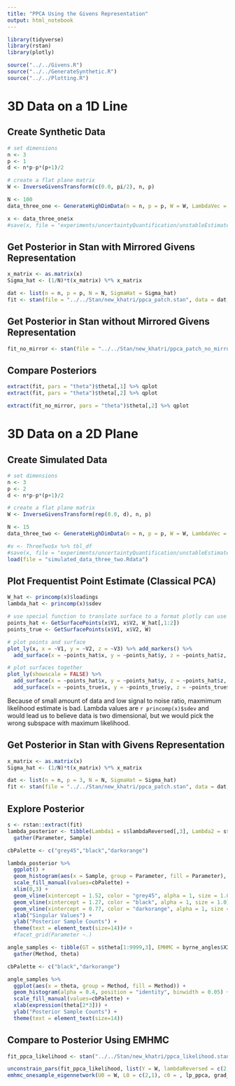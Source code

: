 ```yaml
---
title: "PPCA Using the Givens Representation"
output: html_notebook
---
```


```r
library(tidyverse)
library(rstan)
library(plotly)

source("../../Givens.R")
source("../../GenerateSynthetic.R")
source("../../Plotting.R")
```

# 3D Data on a 1D Line

## Create Synthetic Data

```r
# set dimensions
n <- 3
p <- 1
d <- n*p-p*(p+1)/2

# create a flat plane matrix
W <- InverseGivensTransform(c(0.0, pi/2), n, p)

N <- 100
data_three_one <- GenerateHighDimData(n = n, p = p, W = W, LambdaVec = c(2), sd = 1.0, N = N)

x <- data_three_one$x
#save(x, file = "experiments/uncertaintyQuantification/unstableEstimate.Rdata")
```

## Get Posterior in Stan with Mirrored Givens Representation

```r
x_matrix <- as.matrix(x)
Sigma_hat <- (1/N)*t(x_matrix) %*% x_matrix

dat <- list(n = n, p = p, N = N, SigmaHat = Sigma_hat)
fit <- stan(file = "../../Stan/new_khatri/ppca_patch.stan", data = dat, chains = 1, iter = 1e4)
```

## Get Posterior in Stan without Mirrored Givens Representation

```r
fit_no_mirror <- stan(file = "../../Stan/new_khatri/ppca_patch_no_mirror.stan", data = dat, chains = 1, iter = 1e4)
```

## Compare Posteriors

```r
extract(fit, pars = "theta")$theta[,1] %>% qplot
extract(fit, pars = "theta")$theta[,2] %>% qplot

extract(fit_no_mirror, pars = "theta")$theta[,2] %>% qplot
```


# 3D Data on a 2D Plane

## Create Simulated Data

```r
# set dimensions
n <- 3
p <- 2
d <- n*p-p*(p+1)/2

# create a flat plane matrix
W <- InverseGivensTransform(rep(0.0, d), n, p)

N <- 15
data_three_two <- GenerateHighDimData(n = n, p = p, W = W, LambdaVec = c(2,1), sd = 1.0, N = N)

#x <- ThreeTwo$x %>% tbl_df
#save(x, file = "experiments/uncertaintyQuantification/unstableEstimate.Rdata")
load(file = "simulated_data_three_two.Rdata")
```

## Plot Frequentist Point Estimate (Classical PCA)

```r
W_hat <- princomp(x)$loadings
lambda_hat <- princomp(x)$sdev

# use special function to translate surface to a format plotly can use
points_hat <- GetSurfacePoints(x$V1, x$V2, W_hat[,1:2])
points_true <- GetSurfacePoints(x$V1, x$V2, W)

# plot points and surface
plot_ly(x, x = ~V1, y = ~V2, z = ~V3) %>% add_markers() %>%
  add_surface(x = ~points_hat$x, y = ~points_hat$y, z = ~points_hat$z, opacity = 0.98, colorscale = list("black", "orange"))

# plot surfaces together
plot_ly(showscale = FALSE) %>%
  add_surface(x = ~points_hat$x, y = ~points_hat$y, z = ~points_hat$z, opacity = 0.98) %>%
  add_surface(x = ~points_true$x, y = ~points_true$y, z = ~points_true$z)
```

Because of small amount of data and low signal to noise ratio, maxmimum likelihood estimate is bad. Lambda values are `r princomp(x)$sdev` and would lead us to believe data is two dimensional, but we would pick the wrong subspace with maximum likelihood.

## Get Posterior in Stan with Givens Representation

```r
x_matrix <- as.matrix(x)
Sigma_hat <- (1/N)*t(x_matrix) %*% x_matrix

dat <- list(n = n, p = 3, N = N, SigmaHat = Sigma_hat)
fit <- stan(file = "../../Stan/new_khatri/ppca_patch.stan", data = dat, chains = 1, iter = 1e4)
```

## Explore Posterior

```r
s <- rstan::extract(fit)
lambda_posterior <- tibble(Lambda1 = s$lambdaReversed[,3], Lambda2 = s$lambdaReversed[,2], Lambda3 = s$lambdaReversed[,1]) %>%
  gather(Parameter, Sample)

cbPalette <- c("grey45","black","darkorange")

lambda_posterior %>%
  ggplot() +
  geom_histogram(aes(x = Sample, group = Parameter, fill = Parameter), alpha = 0.4, position = "identity", binwidth = 0.05) +
  scale_fill_manual(values=cbPalette) +
  xlim(0,3) +
  geom_vline(xintercept = 1.52, color = "grey45", alpha = 1, size = 1.0) +
  geom_vline(xintercept = 1.27, color = "black", alpha = 1, size = 1.0) +
  geom_vline(xintercept = 0.77, color = "darkorange", alpha = 1, size = 1.0) +
  xlab("Singular Values") +
  ylab("Posterior Sample Counts") +
  theme(text = element_text(size=14))# +
  #facet_grid(Parameter ~.)
```

```r
angle_samples <- tibble(GT = s$theta[1:9999,3], EMHMC = byrne_angles$X3*pi/2) %>%
  gather(Method, theta)

cbPalette <- c("black","darkorange")

angle_samples %>%
  ggplot(aes(x = theta, group = Method, fill = Method)) +
  geom_histogram(alpha = 0.4, position = "identity", binwidth = 0.05) +
  scale_fill_manual(values=cbPalette) +
  xlab(expression(theta[2*3])) +
  ylab("Posterior Sample Counts") +
  theme(text = element_text(size=14))
```

## Compare to Posterior Using EMHMC

```r
fit_ppca_likelihood <- stan("../../Stan/new_khatri/ppca_likelihood.stan", data = dat, chains = 1, iter = 1)

unconstrain_pars(fit_ppca_likelihood, list(Y = W, lambdaReversed = c(2,1), sigmaSq = 1.0))
emhmc_onesample_eigennetwork(U0 = W, L0 = c(2,1), c0 = , lp_ppca, grad_lp_ppca, h = , nsteps = 20)
```

